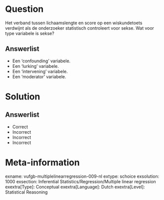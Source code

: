 Question
========
  
Het verband tussen lichaamslengte en score op een wiskundetoets verdwijnt als de onderzoeker statistisch controleert voor sekse. Wat voor type variabele is sekse?

  
Answerlist
----------
* Een ‘confounding’ variabele.
* Een ‘lurking’ variabele.
* Een ‘intervening’ variabele.
* Een ‘moderator’ variabele.

Solution
========

Answerlist
----------
* Correct
* Incorrect
* Incorrect
* Incorrect

Meta-information
================
exname: vufgb-multiplelinearregression-009-nl
extype: schoice
exsolution: 1000
exsection: Inferential Statistics/Regression/Multiple linear regression
exextra[Type]: Conceptual
exextra[Language]: Dutch
exextra[Level]: Statistical Reasoning
